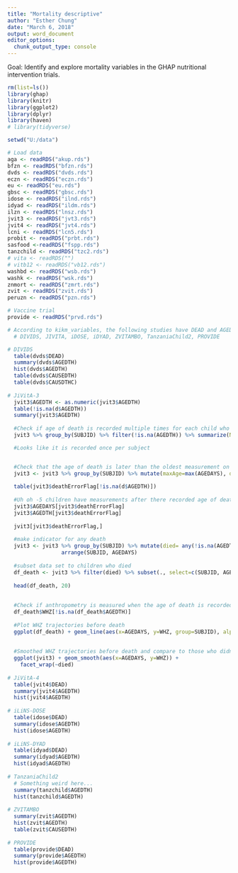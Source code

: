 ```yaml
---
title: "Mortality descriptive"
author: "Esther Chung"
date: "March 6, 2018"
output: word_document
editor_options: 
  chunk_output_type: console
---
```


Goal: Identify and explore mortality variables in the GHAP nutritional intervention trials. 

```r
rm(list=ls())
library(ghap)
library(knitr)
library(ggplot2)
library(dplyr)
library(haven)
# library(tidyverse)
```

```r
setwd("U:/data")

# Load data
aga <- readRDS("akup.rds")
bfzn <- readRDS("bfzn.rds")
dvds <- readRDS("dvds.rds") 
eczn <- readRDS("eczn.rds")
eu <- readRDS("eu.rds")
gbsc <- readRDS("gbsc.rds")
idose <- readRDS("ilnd.rds") 
idyad <- readRDS("ildm.rds")
ilzn <- readRDS("lnsz.rds")
jvit3 <- readRDS("jvt3.rds")
jvit4 <- readRDS("jvt4.rds")
lcni <- readRDS("lcn5.rds")
probit <- readRDS("prbt.rds")
sasfood <-readRDS("fspp.rds")
tanzchild <- readRDS("tzc2.rds")
# vita <- readRDS("")
# vitb12 <- readRDS("vb12.rds")
washbd <- readRDS("wsb.rds")
washk <- readRDS("wsk.rds")
znmort <- readRDS("zmrt.rds")
zvit <- readRDS("zvit.rds")
peruzn <- readRDS("pzn.rds")

# Vaccine trial
provide <- readRDS("prvd.rds") 
```

```r
# According to kikm_variables, the following studies have DEAD and AGEDTH as mortality variables 
  # DIVIDS, JIVITA, iDOSE, iDYAD, ZVITAMBO, TanzaniaChild2, PROVIDE

# DIVIDS
  table(dvds$DEAD)
  summary(dvds$AGEDTH)
  hist(dvds$AGEDTH)
  table(dvds$CAUSEDTH)
  table(dvds$CAUSDTHC)
  
# JiVitA-3
  jvit3$AGEDTH <- as.numeric(jvit3$AGEDTH)
  table(!is.na(d$AGEDTH))
  summary(jvit3$AGEDTH)
  
  #Check if age of death is recorded multiple times for each child who died
  jvit3 %>% group_by(SUBJID) %>% filter(!is.na(AGEDTH)) %>% summarize(N=n())

  #Looks like it is recorded once per subject


  #Check that the age of death is later than the oldest measurement on each child
  jvit3 <- jvit3 %>% group_by(SUBJID) %>% mutate(maxAge=max(AGEDAYS), deathErrorFlag= AGEDTH < AGEDAYS & !is.na(AGEDTH))
  
  table(jvit3$deathErrorFlag[!is.na(d$AGEDTH)])
  
  #Uh oh -5 children have measurements after there recorded age of death
  jvit3$AGEDAYS[jvit3$deathErrorFlag]
  jvit3$AGEDTH[jvit3$deathErrorFlag]
  
  jvit3[jvit3$deathErrorFlag,]
  
  #make indicator for any death
  jvit3 <- jvit3 %>% group_by(SUBJID) %>% mutate(died= any(!is.na(AGEDTH))) %>%
                 arrange(SUBJID, AGEDAYS)
  
  #subset data set to children who died
  df_death <- jvit3 %>% filter(died) %>% subset(., select=c(SUBJID, AGEDAYS, WHZ, AGEDTH, died))
  
  head(df_death, 20)
  
  
  #Check if anthropometry is measured when the age of death is recorded
  df_death$WHZ[!is.na(df_death$AGEDTH)]
  
  #Plot WHZ trajectories before death 
  ggplot(df_death) + geom_line(aes(x=AGEDAYS, y=WHZ, group=SUBJID), alpha=0.2) 
  
  
  #Smoothed WHZ trajectories before death and compare to those who didn't die
  ggplot(jvit3) + geom_smooth(aes(x=AGEDAYS, y=WHZ)) +
    facet_wrap(~died)
  
# JiVitA-4
  table(jvit4$DEAD)
  summary(jvit4$AGEDTH)
  hist(jvit4$AGEDTH)
  
# iLiNS-DOSE
  table(idose$DEAD)
  summary(idose$AGEDTH)
  hist(idose$AGEDTH)
  
# iLiNS-DYAD
  table(idyad$DEAD)
  summary(idyad$AGEDTH)
  hist(idyad$AGEDTH)
  
# TanzaniaChild2
  # Something weird here...
  summary(tanzchild$AGEDTH)
  hist(tanzchild$AGEDTH)
  
# ZVITAMBO
  summary(zvit$AGEDTH)
  hist(zvit$AGEDTH)
  table(zvit$CAUSEDTH)
  
# PROVIDE
  table(provide$DEAD)
  summary(provide$AGEDTH)
  hist(provide$AGEDTH)
```



